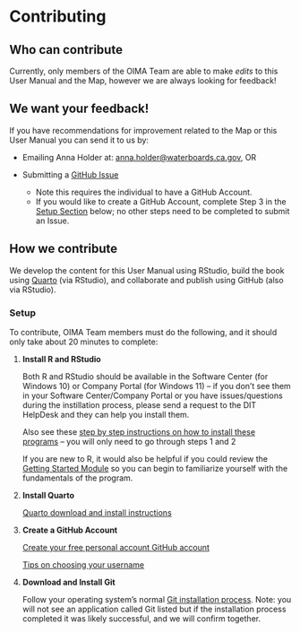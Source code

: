 # Contributing

## Who can contribute

Currently, only members of the OIMA Team are able to make *edits* to this User Manual and the Map, however we are always looking for feedback!

::: callout-important
## We want your feedback!

If you have recommendations for improvement related to the Map or this User Manual you can send it to us by:

-   Emailing Anna Holder at: [anna.holder\@waterboards.ca.gov](mailto:anna.holder@waterboards.ca.gov), OR

-   Submitting a [GitHub Issue](https://github.com/CAWaterBoardDataCenter/tribal-water-data-map-manual/issues)

    -   Note this requires the individual to have a GitHub Account.
    -   If you would like to create a GitHub Account, complete Step 3 in the [Setup Section](https://cawaterboarddatacenter.github.io/tribal-water-data-map-manual/contribute.html#setup) below; no other steps need to be completed to submit an Issue.
:::

## How we contribute

We develop the content for this User Manual using RStudio, build the book using [Quarto](https://quarto.org/) (via RStudio), and collaborate and publish using GitHub (also via RStudio).

### Setup

To contribute, OIMA Team members must do the following, and it should only take about 20 minutes to complete:

1.  **Install R and RStudio**

    Both R and RStudio should be available in the Software Center (for Windows 10) or Company Portal (for Windows 11) -- if you don't see them in your Software Center/Company Portal or you have issues/questions during the instillation process, please send a request to the DIT HelpDesk and they can help you install them.

    Also see these [step by step instructions on how to install these programs](https://www.r4wrds.com/intro/m_install_r) -- you will only need to go through steps 1 and 2

    If you are new to R, it would also be helpful if you could review the [Getting Started Module](https://www.r4wrds.com/intro/m_getting_started.html) so you can begin to familiarize yourself with the fundamentals of the program.

2.  **Install Quarto**

    [Quarto download and install instructions](https://quarto.org/docs/getting-started/installation.html)

3.  **Create a GitHub Account**

    [Create your free personal account GitHub account](https://docs.github.com/en/get-started/signing-up-for-github/signing-up-for-a-new-github-account)

    [Tips on choosing your username](https://happygitwithr.com/github-acct.html#username-advice)

4.  **Download and Install Git**

    Follow your operating system's normal [Git installation process](https://git-scm.com/downloads). Note: you will not see an application called Git listed but if the installation process completed it was likely successful, and we will confirm together.
